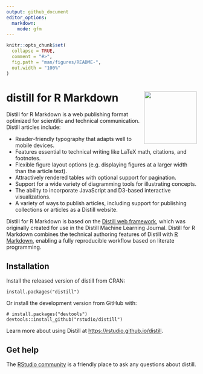 ```yaml
---
output: github_document
editor_options:
  markdown:
    mode: gfm
---
```


<!-- README.md is generated from README.Rmd. Please edit that file -->

```r
knitr::opts_chunk$set(
  collapse = TRUE,
  comment = "#>",
  fig.path = "man/figures/README-",
  out.width = "100%"
)
```

# distill for R Markdown <img src="man/figures/logo.png" align="right" height="139"/>

Distill for R Markdown is a web publishing format optimized for scientific and technical communication. Distill articles include:

-   Reader-friendly typography that adapts well to mobile devices.
-   Features essential to technical writing like LaTeX math, citations, and footnotes.
-   Flexible figure layout options (e.g. displaying figures at a larger width than the article text).
-   Attractively rendered tables with optional support for pagination.
-   Support for a wide variety of diagramming tools for illustrating concepts.
-   The ability to incorporate JavaScript and D3-based interactive visualizations.
-   A variety of ways to publish articles, including support for publishing collections or articles as a Distill website.

Distill for R Markdown is based on the [Distill web framework](https://github.com/distillpub/template), which was originally created for use in the Distill Machine Learning Journal. Distill for R Markdown combines the technical authoring features of Distill with [R Markdown](https://rmarkdown.rstudio.com/), enabling a fully reproducible workflow based on literate programming.

## Installation

Install the released version of distill from CRAN:

    install.packages("distill")

Or install the development version from GitHub with:

    # install.packages("devtools")
    devtools::install_github("rstudio/distill")

Learn more about using Distill at <https://rstudio.github.io/distill>.

## Get help

The [RStudio community](https://community.rstudio.com/tag/distill) is a friendly place to ask any questions about distill.
